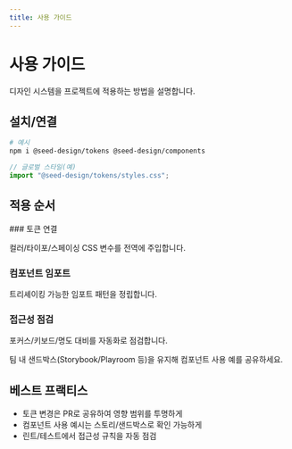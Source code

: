 ```yaml
---
title: 사용 가이드
---
```



# 사용 가이드

디자인 시스템을 프로젝트에 적용하는 방법을 설명합니다.

## 설치/연결

```bash
# 예시
npm i @seed-design/tokens @seed-design/components
```

```ts
// 글로벌 스타일(예)
import "@seed-design/tokens/styles.css";
```

## 적용 순서

<Steps>
### 토큰 연결

컬러/타이포/스페이싱 CSS 변수를 전역에 주입합니다.

### 컴포넌트 임포트

트리셰이킹 가능한 임포트 패턴을 정립합니다.

### 접근성 점검

포커스/키보드/명도 대비를 자동화로 점검합니다.

</Steps>

<Callout emoji="🧭">
  팀 내 샌드박스(Storybook/Playroom 등)을 유지해 컴포넌트 사용 예를 공유하세요.
</Callout>

## 베스트 프랙티스

- 토큰 변경은 PR로 공유하여 영향 범위를 투명하게
- 컴포넌트 사용 예시는 스토리/샌드박스로 확인 가능하게
- 린트/테스트에서 접근성 규칙을 자동 점검
